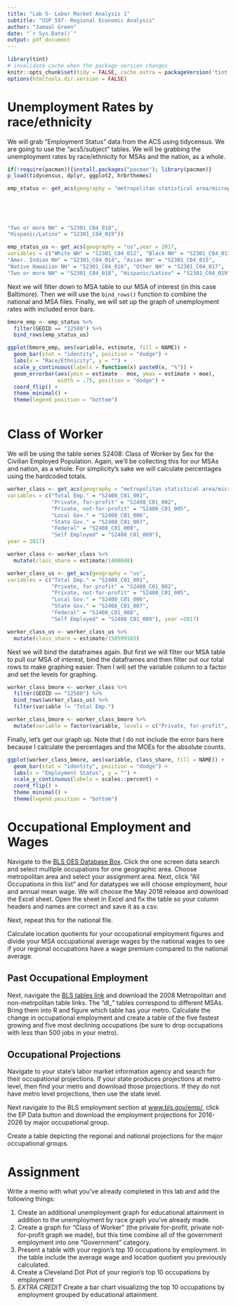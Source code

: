 ```yaml
---
title: "Lab 5- Labor Market Analysis 1"
subtitle: "USP 597- Regional Economic Analysis"
author: "Jamaal Green"
date: "`r Sys.Date()`"
output: pdf_document
---
```


```r
library(tint)
# invalidate cache when the package version changes
knitr::opts_chunk$set(tidy = FALSE, cache.extra = packageVersion('tint'))
options(htmltools.dir.version = FALSE)
```

# Unemployment Rates by race/ethnicity

We will grab "Employment Status" data from the ACS using tidycensus. We are going to use the "acs5/subject" tables. We will be grabbing the unemployment rates by race/ethnicity for MSAs and the nation, as a whole.

```r
if(!require(pacman)){install.packages("pacman"); library(pacman)}
p_load(tidycensus, dplyr, ggplot2, hrbrthemes)

emp_status <- get_acs(geography = "metropolitan statistical area/micropolitan statistical area",year = 2017, variables = c("White NH" = "S2301_C04_012",                              "Black NH" = "S2301_C04_013", 
                                                                                        "Amer. Indian NH" = "S2301_C04_014",
                                                                                       "Asian NH" = "S2301_C04_015", 
                                                                                       "Native Hawaiian NH" = "S2301_C04_016",                       
                                                                                       "Other NH" = "S2301_C04_017",
                                                                                      
"Two or more NH" = "S2301_C04_018",                            
"Hispanic/Latinx" = "S2301_C04_019"))
```

```r

emp_status_us <- get_acs(geography = "us",year = 2017, 
variables = c("White NH" = "S2301_C04_012", "Black NH" = "S2301_C04_013", 
"Amer. Indian NH" = "S2301_C04_014", "Asian NH" = "S2301_C04_015", 
"Native Hawaiian NH" = "S2301_C04_016", "Other NH" = "S2301_C04_017",
"Two or more NH" = "S2301_C04_018", "Hispanic/Latinx" = "S2301_C04_019"))


```

Next we will filter down to MSA table to our MSA of interest (in this case Baltimore). Then we will use the `bind_rows()` function to combine the national and MSA files. Finally, we will set up the graph of unemployment rates with included error bars.

```r

bmore_emp <- emp_status %>% 
  filter(GEOID == "12580") %>% 
  bind_rows(emp_status_us) 

ggplot(bmore_emp, aes(variable, estimate, fill = NAME)) +
  geom_bar(stat = "identity", position = "dodge") +
  labs(x = "Race/Ethnicity", y = "") +
  scale_y_continuous(labels = function(x) paste0(x, "%")) + 
  geom_errorbar(aes(ymin = estimate - moe, ymax = estimate + moe),  
                width = .75, position = "dodge") +
  coord_flip() +
  theme_minimal() +
  theme(legend.position = "bottom")



```


# Class of Worker

We will be using the table series S2408: Class of Worker by Sex for the Civilian Employed Population. Again, we'll be collecting this for our MSAs and nation, as a whole. For simplicity's sake we will calculate percentages using the hardcoded totals. 

```r

worker_class <- get_acs(geography = "metropolitan statistical area/micropolitan statistical area", 
variables = c("Total Emp." = "S2408_C01_001", 
              "Private, for-profit" = "S2408_C01_002", 
              "Private, not-for-profit" = "S2408_C01_005", 
              "Local Gov." = "S2408_C01_006", 
              "State Gov." = "S2408_C01_007", 
              "Federal" = "S2408_C01_008", 
              "Self Employed" = "S2408_C01_009"), 
year = 2017)

worker_class <- worker_class %>% 
  mutate(class_share = estimate/1400048)

worker_class_us <- get_acs(geography = "us", 
variables = c("Total Emp." = "S2408_C01_001", 
              "Private, for-profit" = "S2408_C01_002", 
              "Private, not-for-profit" = "S2408_C01_005", 
              "Local Gov." = "S2408_C01_006", 
              "State Gov." = "S2408_C01_007", 
              "Federal" = "S2408_C01_008",
              "Self Employed" = "S2408_C01_009"), year =2017)

worker_class_us <- worker_class_us %>% 
  mutate(class_share = estimate/150599165)


```

Next we will bind the dataframes again. But first we will filter our MSA table to pull our MSA of interest, bind the dataframes and then filter out our total rows to make graphing easier. Then I will set the variable column to a factor and set the levels for graphing.

```r

worker_class_bmore <- worker_class %>% 
  filter(GEOID == "12580") %>% 
  bind_rows(worker_class_us) %>% 
  filter(variable != "Total Emp.")

worker_class_bmore <- worker_class_bmore %>% 
  mutate(variable = factor(variable, levels = c("Private, for-profit", "Private, not-for-profit", "Local Gov.", "State Gov.", "Federal", "Self Employed")))

```

Finally, let's get our graph up. Note that I do not include the error bars here because I calculate the percentages and the MOEs for the absolute counts.

```r

ggplot(worker_class_bmore, aes(variable, class_share, fill = NAME)) +
  geom_bar(stat = "identity", position = "dodge") +
  labs(x = "Employment Status", y = "") +
  scale_y_continuous(labels = scales::percent) + 
  coord_flip() +
  theme_minimal() +
  theme(legend.position = "bottom")


```

# Occupational Employment and Wages

Navigate to the [BLS OES Database Box](https://www.bls.gov/oes/#databases). Click the one screen data search and select multiple occupations for one geographic area. Choose metropolitan area and select your assignment area. Next, click "All Occupations in this list" and for datatypes we will choose employment, hour and annual mean wage. We will choose the May 2018 release and download the Excel sheet. Open the sheet in Excel and fix the table so your column headers and names are correct and save it as a csv. 

Next, repeat this for the national file. 

Calculate location quotients for your occupational employment figures and divide your MSA occupational average wages by the national wages to see if your regional occupations have  a wage premium compared to the national average. 

## Past Occupational Employment

Next, navigate the [BLS tables link](https://www.bls.gov/oes/tables.htm) and download the 2008 Metropolitan and non-metrpolitan table links. The "dl_" tables correspond to different MSAs. Bring them into R and figure which table has your metro. Calculate the change in occupational employment and create a table of the five fastest growing and five most  declining occupations (be sure to drop occupations with less than 500 jobs in your metro).

## Occupational Projections

Navigate to your state's labor market information agency and search for their occupational projections. If your state produces projections at metro level, then find your metro and download those projections. If they do not have metro level projections, then use the state level. 

Next navigate to the BLS employment section at [www.bls.gov/emp/](www.bls.gov/emp/), click the EP Data button and download the employment projections for 2016-2026 by major occupational group.

Create a table depicting the regional and national projections for the major occupational groups. 

# Assignment

Write a memo with what you've already completed in this lab and add the following things:

1.  Create an additional unemployment graph for educational attainment in addition to the unemployment by race graph you've already made.
2.  Create a graph for "Class of Worker" (the private for-profit, private not-for-profit graph we made), but this time combine all of the government employment into one "Government" category. 
3.  Present a table with your region's top 10 occupations by employment. In the table include the average wage and location quotient you previously calculated. 
4.  Create a Cleveland Dot Plot of your region's top 10 occupations by employment
5. *EXTRA CREDIT* Create a bar chart visualizing the top 10 occupations by employment grouped by educational attainment. 